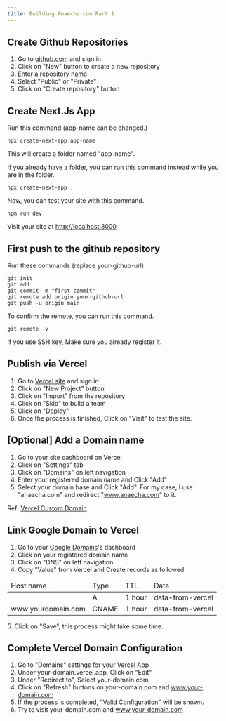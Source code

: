 ```yaml
---
title: Building Anaecha.com Part 1
---
```


## Create Github Repositories
1. Go to [github.com](https://github.com) and sign in
2. Click on "New" button to create a new repository
3. Enter a repository name
4. Select "Public" or "Private"
5. Click on "Create repository" button

## Create Next.Js App
Run this command (app-name can be changed.)
```
npx create-next-app app-name
```
This will create a folder named "app-name".

If you already have a folder, you can run this command instead while you are in the folder.
```
npx create-next-app .
```

Now, you can test your site with this command.
```
npm run dev
```
Visit your site at [http://localhost:3000](http://localhost:3000)

## First push to the github repository
Run these commands (replace your-github-url)
```
git init
git add .
git commit -m "first commit"
git remote add origin your-github-url
git push -u origin main
```

To confirm the remote, you can run this command.
```
git remote -v
```

If you use SSH key, Make sure you already register it.

## Publish via Vercel
1. Go to [Vercel site](https://vercel.com) and sign in
2. Click on "New Project" button
3. Click on "Import" from the repository
4. Click on "Skip" to build a team
5. Click on "Deploy"
6. Once the process is finished, Click on "Visit" to test the site.

## [Optional] Add a Domain name
1. Go to your site dashboard on Vercel
2. Click on "Settings" tab
3. Click on "Domains" on left navigation
4. Enter your registered domain name and Click "Add"
5. Select your domain base and Click "Add". For my case, I use "anaecha.com" and redirect "www.anaecha.com" to it.

Ref: [Vercel Custom Domain](https://vercel.com/docs/custom-domains)

## Link Google Domain to Vercel
1. Go to your [Google Domains](https://domains.google.com)'s dashboard
2. Click on your registered domain name
3. Click on "DNS" on left navigation
4. Copy "Value" from Vercel and Create records as followed
<table>
<thead>
<tr>
<td>Host name</td>
<td>Type</td>
<td>TTL</td>
<td>Data</td>
</tr>
</thead>
<tbody>
<tr>
<td></td>
<td>A</td>
<td>1 hour</td>
<td>data-from-vercel</td>
</tr>
<tr>
<td>www.yourdomain.com</td>
<td>CNAME</td>
<td>1 hour</td>
<td>data-from-vercel</td>
</tr>
</tbody>
</table>
5. Click on "Save", this process might take some time.

## Complete Vercel Domain Configuration
1. Go to "Domains" settings for your Vercel App
2. Under your-domain.vercel.app, Click on "Edit"
3. Under "Redirect to", Select your-domain.com
4. Click on "Refresh" buttons on your-domain.com and www.your-domain.com
5. If the process is completed, "Valid Configuration" will be shown.
6. Try to visit your-domain.com and www.your-domain.com